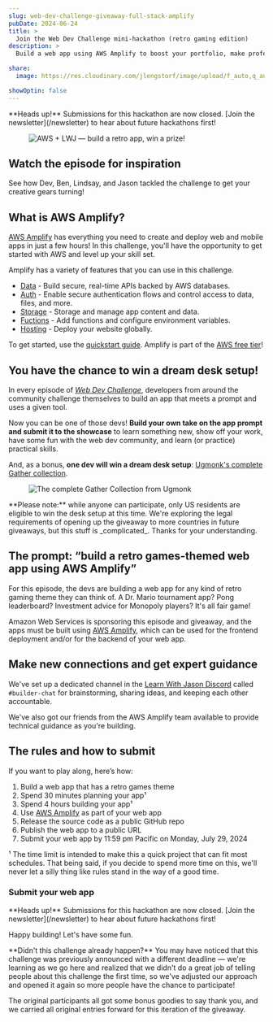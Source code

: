 ```yaml
---
slug: web-dev-challenge-giveaway-full-stack-amplify
pubDate: 2024-06-24
title: >
  Join the Web Dev Challenge mini-hackathon (retro gaming edition)
description: >
  Build a web app using AWS Amplify to boost your portfolio, make professional connections, learn new skills — and even win prizes. Due July 29, 2024.

share:
  image: https://res.cloudinary.com/jlengstorf/image/upload/f_auto,q_auto,w_1200/wdc/wdc-aws-retro-games-v3.jpg

showOptin: false
---
```



<Aside>
  **Heads up!** Submissions for this hackathon are now closed. [Join the newsletter](/newsletter) to hear about future hackathons first!
</Aside>


<Figure>

![AWS + LWJ — build a retro app, win a prize!](https://res.cloudinary.com/jlengstorf/image/upload/f_auto,q_auto,w_1200/wdc/wdc-aws-retro-games-v3.jpg)

</Figure>

## Watch the episode for inspiration

<YouTube id="jVHoffCdKa4" />

See how Dev, Ben, Lindsay, and Jason tackled the challenge to get your creative gears turning!

## What is AWS Amplify?

[AWS Amplify](https://aws.amazon.com/amplify?utm_source=learnwithjason&utm_medium=video&utm_campaign=wdc) has everything you need to create and deploy web and mobile apps in just a few hours! In this challenge, you'll have the opportunity to get started with AWS and level up your skill set.

Amplify has a variety of features that you can use in this challenge.

* [Data](https://docs.amplify.aws/react/how-amplify-works/concepts/?utm_source=learnwithjason&utm_medium=video&utm_campaign=wdc#data) - Build secure, real-time APIs backed by AWS databases.
* [Auth](https://docs.amplify.aws/react/how-amplify-works/concepts/?utm_source=learnwithjason&utm_medium=video&utm_campaign=wdc#auth) - Enable secure authentication flows and control access to data, files, and more.
* [Storage](https://docs.amplify.aws/react/build-a-backend/storage/?utm_source=learnwithjason&utm_medium=video&utm_campaign=wdc) - Storage and manage app content and data.
* [Fuctions](https://docs.amplify.aws/react/build-a-backend/functions/?utm_source=learnwithjason&utm_medium=video&utm_campaign=wdc) - Add functions and configure environment variables.
* [Hosting](https://aws.amazon.com/amplify/hosting/?utm_source=learnwithjason&utm_medium=video&utm_campaign=wdc) - Deploy your website globally.

To get started, use the [quickstart guide](https://docs.amplify.aws/react/start/quickstart/?utm_source=learnwithjason&utm_medium=video&utm_campaign=wdc). Amplify is part of the [AWS free tier](https://aws.amazon.com/amplify/pricing/?nc=sn&loc=4&utm_source=learnwithjason&utm_medium=video&utm_campaign=wdc)!


## You have the chance to win a dream desk setup!

In every episode of [_Web Dev Challenge_](https://lwj.dev/wdc), developers from around the community challenge themselves to build an app that meets a prompt and uses a given tool.

Now you can be one of those devs! **Build your own take on the app prompt and submit it to the showcase** to learn something new, show off your work, have some fun with the web dev community, and learn (or practice) practical skills.

And, as a bonus, **one dev will win a dream desk setup**: [Ugmonk's complete Gather collection](https://ugmonk.com/collections/the-gather-collection/products/the-complete-gather-collection-black-maple?variant=42601772220566).

<Figure caption="Enter to win this dream desk setup!" credit="Ugmonk" creditLink="https://ugmonk.com/">

![The complete Gather Collection from Ugmonk](https://res.cloudinary.com/jlengstorf/image/upload/f_auto,q_auto,w_1280/v1714343015/4d1a/complete-gather-collection.jpg)

</Figure>

<Aside variant="heart">
  **Please note:** while anyone can participate, only US residents are eligible to win the desk setup at this time. We're exploring the legal requirements of opening up the giveaway to more countries in future giveaways, but this stuff is _complicated_. Thanks for your understanding.
</Aside>

## The prompt: “build a retro games-themed web app using AWS Amplify”

For this episode, the devs are building a web app for any kind of retro gaming theme they can think of. A Dr. Mario tournament app? Pong leaderboard? Investment advice for Monopoly players? It's all fair game!

Amazon Web Services is sponsoring this episode and giveaway, and the apps must be built using [AWS Amplify](https://lwj.dev/amplify), which can be used for the frontend deployment and/or for the backend of your web app.

## Make new connections and get expert guidance

We've set up a dedicated channel in the [Learn With Jason Discord](https://lwj.dev/discord) called `#builder-chat` for brainstorming, sharing ideas, and keeping each other accountable.

We've also got our friends from the AWS Amplify team available to provide technical guidance as you're building.

## The rules and how to submit

If you want to play along, here’s how:

1. Build a web app that has a retro games theme
2. Spend 30 minutes planning your app¹
3. Spend 4 hours building your app¹
4. Use [AWS Amplify](https://lwj.dev/amplify) as part of your web app
5. Release the source code as a public GitHub repo
6. Publish the web app to a public URL
7. Submit your web app by 11:59 pm Pacific on Monday, July 29, 2024

<Aside>
  ¹ The time limit is intended to make this a quick project that can fit most schedules. That being said, if you decide to spend more time on this, we'll never let a silly thing like rules stand in the way of a good time.
</Aside>

### Submit your web app

<Aside>
  **Heads up!** Submissions for this hackathon are now closed. [Join the newsletter](/newsletter) to hear about future hackathons first!
</Aside>

Happy building! Let's have some fun. <Heart />

<Aside>
  **Didn't this challenge already happen?** You may have noticed that this challenge was previously announced with a different deadline — we're learning as we go here and realized that we didn't do a great job of telling people about this challenge the first time, so we've adjusted our approach and opened it again so more people have the chance to participate!

  The original participants all got some bonus goodies to say thank you, and we carried all original entries forward for this iteration of the giveaway.
</Aside>

